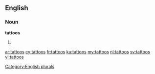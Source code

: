 ==English==

===Noun===
'''tattoos'''

# {{plural of|tattoo}}

[[Category:English plurals]]

[[ar:tattoos]]
[[cy:tattoos]]
[[fr:tattoos]]
[[ku:tattoos]]
[[my:tattoos]]
[[nl:tattoos]]
[[sv:tattoos]]
[[vi:tattoos]]